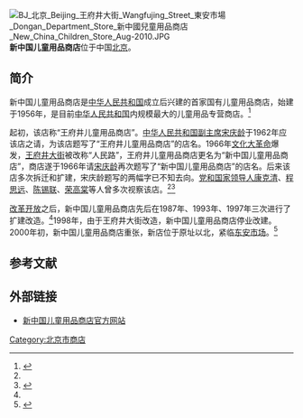 [[File:BJ_北京_Beijing_王府井大街_Wangfujing_Street_東安市場_Dongan_Department_Store_新中國兒童用品商店_New_China_Children_Store_Aug-2010.JPG|thumb]]
'''新中国儿童用品商店'''位于中国[[北京|北京]]。

==简介==
新中国儿童用品商店是[[中华人民共和国|中华人民共和国]]成立后兴建的首家国有儿童用品商店，始建于1956年，是目前[[中华人民共和国|中华人民共和国]]内规模最大的儿童用品专营商店。<ref name=xzg>{{Cite web |url=http://www.xzget.com/about?id=2 |title=企业简介，新中国儿童用品商店，于2013-04-22查阅 |access-date=2013-04-22 |archive-url=https://web.archive.org/web/20130405071309/http://www.xzget.com/about?id=2 |archive-date=2013-04-05 |dead-url=yes }}</ref>

起初，该店称“王府井儿童用品商店”。[[中华人民共和国副主席|中华人民共和国副主席]][[宋庆龄|宋庆龄]]于1962年应该店之请，为该店题写了“王府井儿童用品商店”的店名。1966年[[文化大革命|文化大革命]]爆发，[[王府井大街|王府井大街]]被改称“人民路”，王府井儿童用品商店更名为“新中国儿童用品商店”，商店遂于1966年请[[宋庆龄|宋庆龄]]再次题写了“新中国儿童用品商店”的店名。后来该店多次拆迁和扩建，宋庆龄题写的两幅字已不知去向。[[党和国家领导人|党和国家领导人]][[康克清|康克清]]、[[程思远|程思远]]、[[陈锡联|陈锡联]]、[[荣高棠|荣高棠]]等人曾多次视察该店。<ref name=xzg/><ref>{{Cite web |url=http://dangshi.people.com.cn/GB/18042065.html |title=田秋平，宋庆龄两题店名，中国共产党新闻网，于2013-04-22查阅 |accessdate=2013-04-22 |archive-date=2013-04-04 |archive-url=https://web.archive.org/web/20130404152437/http://dangshi.people.com.cn/GB/18042065.html |dead-url=no }}</ref>

[[改革开放|改革开放]]之后，新中国儿童用品商店先后在1987年、1993年、1997年三次进行了扩建改造。<ref name=xzg/>1998年，由于王府井大街改造，新中国儿童用品商店停业改建。2000年初，新中国儿童用品商店重张，新店位于原址以北，紧临[[东安市场|东安市场]]。<ref>{{Cite web |url=http://news.sina.com.cn/c/2006-09-11/01379984164s.shtml |title=千余件文具捐赠残疾儿童，新浪，2006年09月11日 |accessdate=2013-04-22 |archive-date=2016-03-04 |archive-url=https://web.archive.org/web/20160304115312/http://news.sina.com.cn/c/2006-09-11/01379984164s.shtml |dead-url=no }}</ref>

==参考文献==
{{reflist}}

==外部链接==
{{Commons Category|New China Children's Store}}
*[https://web.archive.org/web/20130403110332/http://www.xzget.com/ 新中国儿童用品商店官方网站]

[[Category:北京市商店|Category:北京市商店]]
